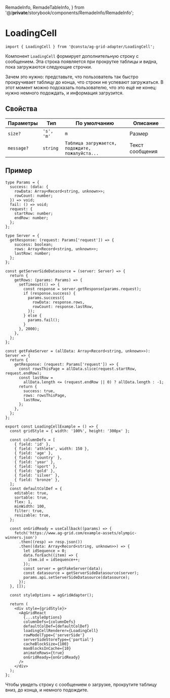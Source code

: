   RemadeInfo,
  RemadeTableInfo,
} from '@/__private__/storybook/components/RemadeInfo/RemadeInfo';

<Meta title="Компоненты/LoadingCell" id="LoadingCell" />

# LoadingCell

<RemadeInfo
  commponentName="LoadingCell"
  apiUrl="https://www.ag-grid.com/react-data-grid/component-loading-cell-renderer/"
/>

```tsx
import { LoadingCell } from '@consta/ag-grid-adapter/LoadingCell';
```

Компонент `LoadingCell` формирует дополнительную строку с сообщением. Эта строка появляется при прокрутке таблицы и видна, пока загружаются следующие строчки.

Зачем это нужно: представьте, что пользователь так быстро прокручивает таблицу до конца, что строки не успевают загружаться. В этот момент можно подсказать пользователю, что это ещё не конец: нужно немного подождать, и информация загрузится.

## Свойства

<RemadeInfoTable apiUrl="https://www.ag-grid.com/react-data-grid/component-loading-cell-renderer/" />

| Параметры  | Тип        | По умолчанию                                    | Описание        |
| ---------- | ---------- | ----------------------------------------------- | --------------- |
| `size?`    | `'s', 'm'` | `m`                                             | Размер          |
| `message?` | `string`   | `Таблица загружается, подождите, пожалуйста...` | Текст сообщения |

## Пример

```tsx
type Params = {
  success: (data: {
    rowData: Array<Record<string, unknown>>;
    rowCount: number;
  }) => void;
  fail: () => void;
  request: {
    startRow: number;
    endRow: number;
  };
};

type Server = {
  getResponse: (request: Params['request']) => {
    success: boolean;
    rows: Array<Record<string, unknown>>;
    lastRow: number;
  };
};

const getServerSideDatasource = (server: Server) => {
  return {
    getRows: (params: Params) => {
      setTimeout(() => {
        const response = server.getResponse(params.request);
        if (response.success) {
          params.success({
            rowData: response.rows,
            rowCount: response.lastRow,
          });
        } else {
          params.fail();
        }
      }, 2000);
    },
  };
};

const getFakeServer = (allData: Array<Record<string, unknown>>): Server => {
  return {
    getResponse: (request: Params['request']) => {
      const rowsThisPage = allData.slice(request.startRow, request.endRow);
      const lastRow =
        allData.length <= (request.endRow || 0) ? allData.length : -1;
      return {
        success: true,
        rows: rowsThisPage,
        lastRow,
      };
    },
  };
};

export const LoadingCellExample = () => {
  const gridStyle = { width: '100%', height: '300px' };

  const columnDefs = [
    { field: 'id' },
    { field: 'athlete', width: 150 },
    { field: 'age' },
    { field: 'country' },
    { field: 'year' },
    { field: 'sport' },
    { field: 'gold' },
    { field: 'silver' },
    { field: 'bronze' },
  ];
  const defaultColDef = {
    editable: true,
    sortable: true,
    flex: 1,
    minWidth: 100,
    filter: true,
    resizable: true,
  };

  const onGridReady = useCallback((params) => {
    fetch('https://www.ag-grid.com/example-assets/olympic-winners.json')
      .then((resp) => resp.json())
      .then((data: Array<Record<string, unknown>>) => {
        let idSequence = 0;
        data.forEach((item) => {
          item.id = idSequence++;
        });
        const server = getFakeServer(data);
        const datasource = getServerSideDatasource(server);
        params.api.setServerSideDatasource(datasource);
      });
  }, []);

  const styleOptions = agGridAdapter();

  return (
    <div style={gridStyle}>
      <AgGridReact
        {...styleOptions}
        columnDefs={columnDefs}
        defaultColDef={defaultColDef}
        loadingCellRenderer={LoadingCell}
        rowModelType={'serverSide'}
        serverSideStoreType={'partial'}
        cacheBlockSize={100}
        maxBlocksInCache={10}
        animateRows={true}
        onGridReady={onGridReady}
      />
    </div>
  );
};
```

Чтобы увидеть строку с сообщением о загрузке, прокрутите таблицу вниз, до конца, и немного подождите.

<LoadingCellExample />
